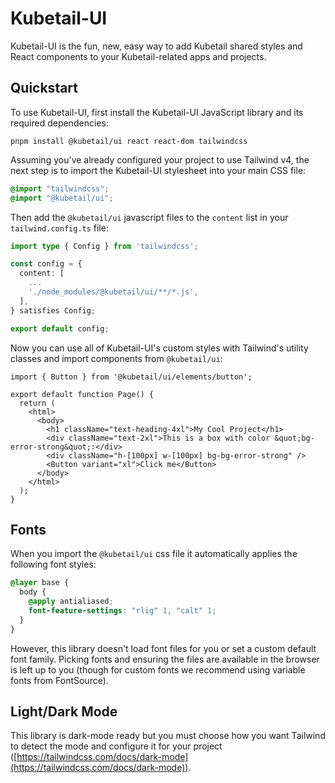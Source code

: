 
<Meta title="Introduction" />

# Kubetail-UI

Kubetail-UI is the fun, new, easy way to add Kubetail shared styles and React components to your Kubetail-related apps and projects.

## Quickstart

To use Kubetail-UI, first install the Kubetail-UI JavaScript library and its required dependencies:

```console
pnpm install @kubetail/ui react react-dom tailwindcss
```

Assuming you've already configured your project to use Tailwind v4, the next step is to import the Kubetail-UI stylesheet into your main CSS file:

```css
@import "tailwindcss";
@import "@kubetail/ui";
```

Then add the `@kubetail/ui` javascript files to the `content` list in your `tailwind.config.ts` file:

```typescript
import type { Config } from 'tailwindcss';

const config = {
  content: [
    ...
    './node_modules/@kubetail/ui/**/*.js',
  ],
} satisfies Config;

export default config;
```

Now you can use all of Kubetail-UI's custom styles with Tailwind's utility classes and import components from `@kubetail/ui`:

```tsx
import { Button } from '@kubetail/ui/elements/button';

export default function Page() {
  return (
    <html>
      <body>
        <h1 className="text-heading-4xl">My Cool Project</h1>
        <div className="text-2xl">This is a box with color &quot;bg-error-strong&quot;:</div>
        <div className="h-[100px] w-[100px] bg-bg-error-strong" />
        <Button variant="xl">Click me</Button>
      </body>
    </html>
  );
}
```

## Fonts

When you import the `@kubetail/ui` css file it automatically applies the following font styles:

```css
@layer base {
  body {
    @apply antialiased;
    font-feature-settings: "rlig" 1, "calt" 1;
  }
}
```

However, this library doesn't load font files for you or set a custom default font family. Picking fonts and ensuring the files are available in the browser is left up to you (though for custom fonts we recommend using variable fonts from FontSource).

## Light/Dark Mode

This library is dark-mode ready but you must choose how you want Tailwind to detect the mode and configure it for your project ([https://tailwindcss.com/docs/dark-mode](https://tailwindcss.com/docs/dark-mode)).
